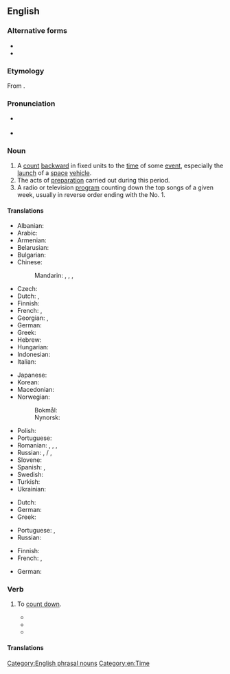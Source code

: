 {{also|Countdown|count-down|count down}}
==English==
{{wikipedia}}

===Alternative forms===
* {{l|en|count down}}
* {{l|en|count-down}}

===Etymology===
From {{compound|en|count|down}}.

===Pronunciation===
* {{a|noun}} {{IPA|en|/ˈkaʊntˌdaʊn/}}
* {{audio|en|LL-Q1860 (eng)-Vealhurl-countdown.wav|Audio (Southern England)}}

===Noun===
{{en-noun}}

# A [[count]] [[backward]] in fixed units to the [[time]] of some [[event]], especially the [[launch]] of a [[space]] [[vehicle]].
# The acts of [[preparation]] carried out during this period.
# A radio or television [[program]] counting down the top songs of a given week, usually in reverse order ending with the No. 1.

====Translations====
{{trans-top|a count backward to the time of some event}}
* Albanian: {{t|sq|numërim mbrapsht}}
* Arabic: {{t|ar|عَدّ تَنَازُلِيّ|m}}
* Armenian: {{t-needed|hy}}
* Belarusian: {{t|be|зваро́тны адлі́к|m}}
* Bulgarian: {{t|bg|отброя́ване|n}}
* Chinese:
*: Mandarin: {{t+|cmn|倒數}}, {{t+|cmn|倒数|tr=dàoshǔ}}, {{t+|cmn|倒計時}}, {{t+|cmn|倒计时|tr=dàojìshí}}
* Czech: {{t|cs|odpočítávání|n}}
* Dutch: {{t+|nl|aftelling|f}}, {{t+|nl|aftellen|n}}
* Finnish: {{t+|fi|lähtölaskenta}}
* French: {{t+|fr|compte à rebours|m}}, {{t+|fr|décompte|m}}
* Georgian: {{t|ka|უკუმიმართულებით ათვლა}}, {{t|ka|უკუათვლა}}
* German: {{t+|de|Countdown|m}}
* Greek: {{t+|el|αντίστροφη μέτρηση|f}}
* Hebrew: {{t|he|ספירה לאחור|f|tr=sfira le'akhor}}
* Hungarian: {{t|hu|visszaszámolás}}
* Indonesian: {{t|id|hitung mundur}}
* Italian: {{t+|it|conto alla rovescia|m}}
{{trans-mid}}
* Japanese: {{t|ja|カウントダウン|tr=kauntodaun}}
* Korean: {{t+|ko|카운트다운}}
* Macedonian: {{t|mk|одбројување|n}}
* Norwegian:
*: Bokmål: {{t|nb|nedtelling|m|f}}
*: Nynorsk: {{t|nn|nedteljing|f}}
* Polish: {{t+|pl|odliczanie|n}}
* Portuguese: {{t|pt|contagem regressiva|f}}
* Romanian: {{t|ro|denumărare|f}}, {{t|ro|numărare regresivă}}, {{t|ro|numărare inversă|f}}, {{t+|ro|numărătoare inversă|f}}
* Russian: {{t+|ru|отсчёт|m}}, {{t|ru|обра́тный счёт}} / {{t|ru|обра́тный отсчёт|m}}, {{t|ru|[[счёт]] в [[обратный|обра́тном]] [[направление|направле́нии]]|m}}
* Slovene: {{t|sl|odštevanje|n}}
* Spanish: {{t|es|cuenta atrás|f}} {{qualifier|Spain}}, {{t|es|cuenta regresiva|f}} {{qualifier|Latin America}}
* Swedish: {{t+|sv|nedräkning|c}}
* Turkish: {{t+|tr|geri sayım}}
* Ukrainian: {{t|uk|зворо́тний ві́длік|m}}
{{trans-bottom}}

{{trans-top|the acts of preparation carried out during this period}}
* Dutch: {{t+|nl|aftelling|f}}
* German: {{t|de|Zeitkontrolle|f}}
* Greek: {{t+|el|αντίστροφη μέτρηση|f}}
{{trans-mid}}
* Portuguese: {{t|pt|contagem regressiva}}, {{t|pt|retrocontagem|f}}
* Russian: {{t|ru|обра́тный отсчёт|m}}
{{trans-bottom}}

{{trans-top|a radio or television program counting down the top songs of a given week}}
* Finnish: {{t+|fi|lista}}
* French: {{t+|fr|hit-parade|m}}, {{t|fr|top 50|m}}
{{trans-mid}}
* German: {{t+|de|Countdown|m}}
{{trans-bottom}}

===Verb===
{{en-verb}}

# {{lb|en|nonstandard}} To [[count down]].
#* {{quote-book|en|title=Polarized fluorescence photobleaching for measuring fast rotational motion of cell surface receptors|author=Yifeng Yuan|year=1994|passage=This was accomplished in the old system by polling a software variable representing the number of prebleach bin and issuing a software command to trigger the AOM once the variable has '''countdowned''' to zero.}}
#* {{quote-book|en|title=Cluck|author=Stephen Mark Cox|year=2000|passage=Time measures itself out in a series of diminishing peristaltic ticks, '''countdowning''' slowly towards the miracle of Ignition.}}
#* {{quote-book|en|title=Firewater|author=Edward Stone Cohen|year=2003|page=129|ISBN=1888451432|passage=Whole families stood gawking at the massive statue, '''countdowning''' the five remaining minutes to the big one.}}

====Translations====
{{trans-see|count down}}

[[Category:English phrasal nouns]]
[[Category:en:Time]]
